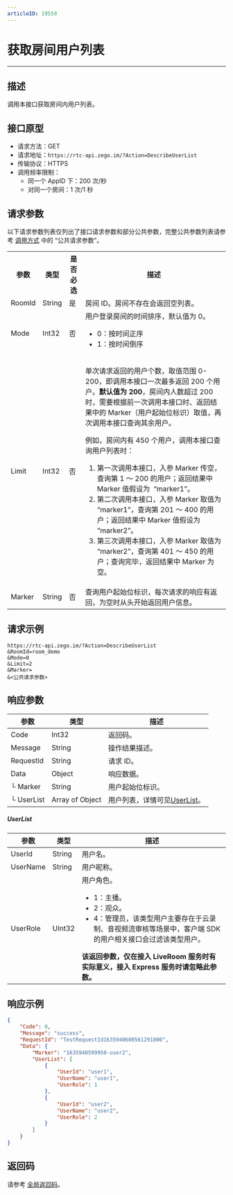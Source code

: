 ```yaml
---
articleID: 19559
---
```



# 获取房间用户列表

---

## 描述

调用本接口获取房间内用户列表。


## 接口原型

- 请求方法：GET
- 请求地址：`https://rtc-api.zego.im/?Action=DescribeUserList`
- 传输协议：HTTPS
- 调用频率限制：
   - 同一个 AppID 下：200 次/秒
   - 对同一个房间：1 次/1 秒



## 请求参数

以下请求参数列表仅列出了接口请求参数和部分公共参数，完整公共参数列表请参考 [调用方式](!Making_API_Requests/Making_API_Requests#4_1) 中的 “公共请求参数”。


<table>
  
  <tbody><tr>
    <th>参数</th>
    <th>类型</th>
    <th>是否必选</th>
    <th>描述</th>
  </tr>
  <tr>
    <td>RoomId</td>
    <td>String</td>
    <td>是</td>
    <td>房间 ID。房间不存在会返回空列表。</td>
  </tr>
  <tr>
    <td>Mode</td>
    <td>Int32</td>
    <td>否</td>
    <td>用户登录房间的时间排序，默认值为 0。<ul><li>0：按时间正序</li><li>1：按时间倒序</li></ul></td>
  </tr>
  <tr>
    <td>Limit</td>
    <td>Int32</td>
    <td>否</td>
    <td>
    <p>单次请求返回的用户个数，取值范围 0-200，即调用本接口一次最多返回 200 个用户。<b>默认值为 200</b>，房间内人数超过 200 时，需要根据前一次调用本接口时、返回结果中的 Marker（用户起始位标识）取值，再次调用本接口查询其余用户。</p>
<p>例如，房间内有 450 个用户，调用本接口查询用户列表时：</p>
<ol>
<li>第一次调用本接口，入参 Marker 传空，查询第 1 ～ 200 的用户；返回结果中 Marker 值假设为&nbsp; “marker1”。</li><li>第二次调用本接口，入参 Marker 取值为 “marker1”，查询第 201 ～ 400 的用户；返回结果中 Marker 值假设为 “marker2”。</li>
<li>第三次调用本接口，入参 Marker 取值为 “marker2”，查询第 401 ～ 450 的用户；查询完毕，返回结果中 Marker 为空。</li>
</ol></td>
  </tr>
  <tr>
    <td>Marker</td>
    <td>String</td>
    <td>否</td>
    <td>查询用户起始位标识，每次请求的响应有返回，为空时从头开始返回用户信息。</td>
  </tr>
</tbody></table>





## 请求示例

```
https://rtc-api.zego.im/?Action=DescribeUserList
&RoomId=room_demo
&Mode=0
&Limit=2
&Marker=
&<公共请求参数>
```

## 响应参数


| 参数 | 类型 | 描述 |
|------|------|------|
| Code | Int32 | 返回码。 |
| Message | String | 操作结果描述。 |
| RequestId | String | 请求 ID。 |
| Data | Object | 响应数据。 |
| └ Marker | String | 用户起始位标识。 |
| └ UserList | Array of Object | 用户列表，详情可见[UserList](#UserList)。 |

##### UserList
| 参数 | 类型 | 描述 |
|------|------|------|
| UserId | String | 用户名。 |
| UserName | String | 用户昵称。 |
| UserRole | UInt32 | 用户角色。<ul><li>1：主播。</li><li>2：观众。</li><li>4：管理员，该类型用户主要存在于云录制、音视频流审核等场景中，客户端 SDK 的用户相关接口会过滤该类型用户。</li></ul>**该返回参数，仅在接入 LiveRoom 服务时有实际意义，接入 Express 服务时请忽略此参数。** |






## 响应示例

```json
{
    "Code": 0,
    "Message": "success",
    "RequestId": "TestRequestId1635940600561291000",
    "Data": {
        "Marker": "1635940599950-user2",
        "UserList": [
            {
                "UserId": "user1",
                "UserName": "user1",
                "UserRole": 1
            },
            {
                "UserId": "user2",
                "UserName": "user2",
                "UserRole": 2
            }
        ]
    }
}
```

## 返回码

请参考 [全局返回码](!Return_Codes/Return_Codes)。

